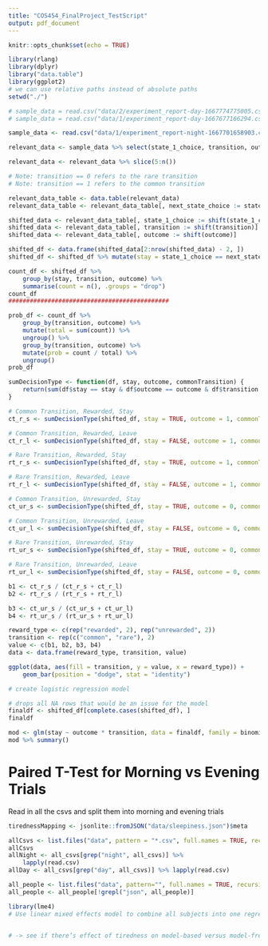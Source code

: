 ```yaml
---
title: "COS454_FinalProject_TestScript"
output: pdf_document
---
```


```r
knitr::opts_chunk$set(echo = TRUE)
```

```r
library(rlang)
library(dplyr)
library("data.table")
library(ggplot2)
# we can use relative paths instead of absolute paths
setwd("./")
```

```r
# sample_data = read.csv("data/2/experiment_report-day-1667774775005.csv")
# sample_data = read.csv("data/1/experiment_report-day-1667677166294.csv")

sample_data <- read.csv("data/1/experiment_report-night-1667701658903.csv")

relevant_data <- sample_data %>% select(state_1_choice, transition, outcome)

relevant_data <- relevant_data %>% slice(5:n())
```

```r
# Note: transition == 0 refers to the rare transition
# Note: transition == 1 refers to the common transition

relevant_data_table <- data.table(relevant_data)
relevant_data_table <- relevant_data_table[, next_state_choice := state_1_choice]

shifted_data <- relevant_data_table[, state_1_choice := shift(state_1_choice)]
shifted_data <- relevant_data_table[, transition := shift(transition)]
shifted_data <- relevant_data_table[, outcome := shift(outcome)]

shifted_df <- data.frame(shifted_data[2:nrow(shifted_data) - 2, ])
shifted_df <- shifted_df %>% mutate(stay = state_1_choice == next_state_choice)
```
    
```r

count_df <- shifted_df %>%
    group_by(stay, transition, outcome) %>%
    summarise(count = n(), .groups = "drop")
count_df
#############################################

prob_df <- count_df %>%
    group_by(transition, outcome) %>%
    mutate(total = sum(count)) %>%
    ungroup() %>%
    group_by(transition, outcome) %>%
    mutate(prob = count / total) %>%
    ungroup()
prob_df
```

```r
sumDecisionType <- function(df, stay, outcome, commonTransition) {
    return(sum(df$stay == stay & df$outcome == outcome & df$transition == commonTransition, na.rm = TRUE))
}
```


```r
# Common Transition, Rewarded, Stay
ct_r_s <- sumDecisionType(shifted_df, stay = TRUE, outcome = 1, commonTransition = 1)

# Common Transition, Rewarded, Leave
ct_r_l <- sumDecisionType(shifted_df, stay = FALSE, outcome = 1, commonTransition = 1)

# Rare Transition, Rewarded, Stay
rt_r_s <- sumDecisionType(shifted_df, stay = TRUE, outcome = 1, commonTransition = 0)

# Rare Transition, Rewarded, Leave
rt_r_l <- sumDecisionType(shifted_df, stay = FALSE, outcome = 1, commonTransition = 0)

# Common Transition, Unrewarded, Stay
ct_ur_s <- sumDecisionType(shifted_df, stay = TRUE, outcome = 0, commonTransition = 1)

# Common Transition, Unrewarded, Leave
ct_ur_l <- sumDecisionType(shifted_df, stay = FALSE, outcome = 0, commonTransition = 1)

# Rare Transition, Unrewarded, Stay
rt_ur_s <- sumDecisionType(shifted_df, stay = TRUE, outcome = 0, commonTransition = 0)

# Rare Transition, Unrewarded, Leave
rt_ur_l <- sumDecisionType(shifted_df, stay = FALSE, outcome = 0, commonTransition = 0)
```

```r
b1 <- ct_r_s / (ct_r_s + ct_r_l)
b2 <- rt_r_s / (rt_r_s + rt_r_l)

b3 <- ct_ur_s / (ct_ur_s + ct_ur_l)
b4 <- rt_ur_s / (rt_ur_s + rt_ur_l)
```

```r
reward_type <- c(rep("rewarded", 2), rep("unrewarded", 2))
transition <- rep(c("common", "rare"), 2)
value <- c(b1, b2, b3, b4)
data <- data.frame(reward_type, transition, value)

ggplot(data, aes(fill = transition, y = value, x = reward_type)) +
    geom_bar(position = "dodge", stat = "identity")
```

```r
# create logistic regression model

# drops all NA rows that would be an issue for the model
finaldf <- shifted_df[complete.cases(shifted_df), ]
finaldf

mod <- glm(stay ~ outcome * transition, data = finaldf, family = binomial)
mod %>% summary()
```

# Paired T-Test for Morning vs Evening Trials
Read in all the csvs and split them into morning and evening trials

```r
tirednessMapping <- jsonlite::fromJSON("data/sleepiness.json")$meta

allCsvs <- list.files("data", pattern = "*.csv", full.names = TRUE, recursive = TRUE)
allCsvs
allNight <- all_csvs[grep("night", all_csvs)] %>%
    lapply(read.csv)
allDay <- all_csvs[grep("day", all_csvs)] %>% lapply(read.csv)

all_people <- list.files("data", pattern="", full.names = TRUE, recursive = FALSE)  
all_people <- all_people[!grepl("json", all_people)]

```

```r
library(lme4)
# Use linear mixed effects model to combine all subjects into one regression


# -> see if there’s effect of tiredness on model-based versus model-free weights at the group level
```

<!-- Notes: code common transitions as 1, rare as -1 in order to get favorable logistic regression properties. (Do same for reward) -->
<!-- Notes: center tiredness as another interaction term with -1 , 1 -->